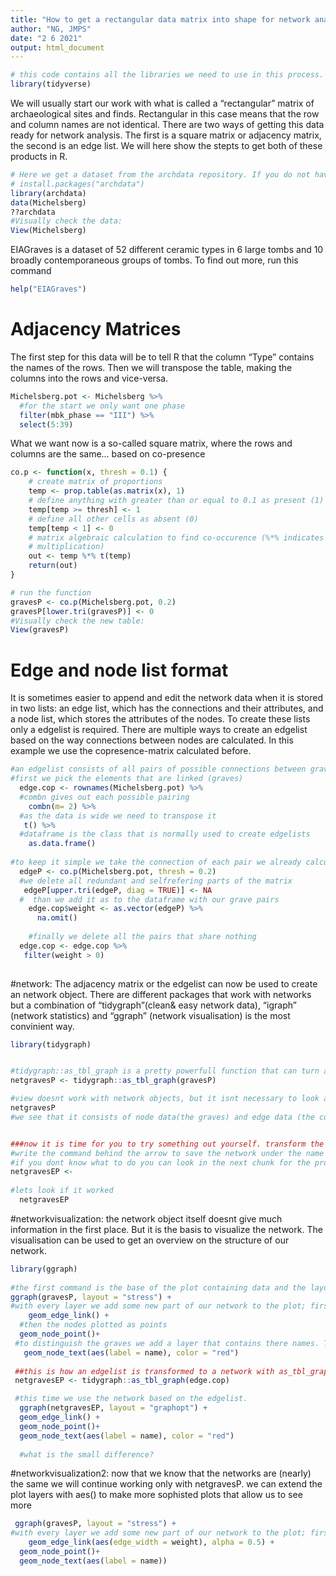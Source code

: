 ```yaml
---
title: "How to get a rectangular data matrix into shape for network analysis"
author: "NG, JMPS"
date: "2 6 2021"
output: html_document
---
```

```r
# this code contains all the libraries we need to use in this process. If they are not present, use install.packages("pacakge x") to get them.
library(tidyverse)
```

We will usually start our work with what is called a "rectangular" matrix of archaeological sites and finds. Rectangular in this case means that the row and column names are not identical. There are two ways of getting this data ready for network analysis. The first is a square matrix or adjacency matrix, the second is an edge list. We will here show the stepts to get both of these products in R.

```r
# Here we get a dataset from the archdata repository. If you do not have this on your R installation yet, run:
# install.packages("archdata")
library(archdata) 
data(Michelsberg)
??archdata
#Visually check the data:
View(Michelsberg)
```

EIAGraves is a dataset of 52 different ceramic types in 6 large tombs and 10 broadly contemporaneous groups of tombs. To find out more, run this command
```r
help("EIAGraves")
```

# Adjacency Matrices

The first step for this data will be to tell R that the column "Type" contains the names of the rows. Then we will transpose the table, making the columns into the rows and vice-versa.
```r
Michelsberg.pot <- Michelsberg %>% 
  #for the start we only want one phase
  filter(mbk_phase == "III") %>% 
  select(5:39)
```

What we want now is a so-called square matrix, where the rows and columns are the same...
based on co-presence


```r
co.p <- function(x, thresh = 0.1) {
    # create matrix of proportions
    temp <- prop.table(as.matrix(x), 1)
    # define anything with greater than or equal to 0.1 as present (1)
    temp[temp >= thresh] <- 1
    # define all other cells as absent (0)
    temp[temp < 1] <- 0
    # matrix algebraic calculation to find co-occurence (%*% indicates matrix
    # multiplication)
    out <- temp %*% t(temp)
    return(out)
}

# run the function
gravesP <- co.p(Michelsberg.pot, 0.2)
gravesP[lower.tri(gravesP)] <- 0
#Visually check the new table:
View(gravesP)
```


# Edge and node list format
It is sometimes easier to append and edit the network data when it is stored in two lists: an edge list, which has the connections and their attributes, and a node list, which stores the attributes of the nodes.
To create these lists only a edgelist is required. There are multiple ways to create an edgelist based on the way connections between nodes are calculated. In this example we use the copresence-matrix calculated before. 
```r

#an edgelist consists of all pairs of possible connections between graves 
#first we pick the elements that are linked (graves)
  edge.cop <- rownames(Michelsberg.pot) %>%
  #combn gives out each possible pairing
    combn(m= 2) %>% 
  #as the data is wide we need to transpose it  
   t() %>% 
  #dataframe is the class that is normally used to create edgelists
    as.data.frame()
  
#to keep it simple we take the connection of each pair we already calculated with our copresence matrix
  edgeP <- co.p(Michelsberg.pot, thresh = 0.2) 
  #we delete all redundant and selfrefering parts of the matrix
   edgeP[upper.tri(edgeP, diag = TRUE)] <- NA
  #  than we add it as to the dataframe with our grave pairs
    edge.cop$weight <- as.vector(edgeP) %>% 
      na.omit()
  
    #finally we delete all the pairs that share nothing 
  edge.cop <- edge.cop %>% 
   filter(weight > 0)
  
```


#network:
The adjacency matrix or the edgelist can now be used to create an network object. There are different packages that work with networks but a combination of "tidygraph"(clean& easy network data), "igraph" (network statistics) and "ggraph" (network visualisation) is the most convinient way. 
```r
library(tidygraph)


#tidygraph::as_tbl_graph is a pretty powerfull function that can turn adjacency matrices and edgelists into network objects
netgravesP <- tidygraph::as_tbl_graph(gravesP)

#view doesnt work with network objects, but it isnt necessary to look at things anyway. an object can also just be looked at by calling its name as if it was a function
netgravesP
#we see that it consists of node data(the graves) and edge data (the connections based on copresence of pottery)


###now it is time for you to try something out yourself. transform the edgelist into a network object by using the same function as above on edge.cop
#write the command behind the arrow to save the network under the name netgravesEP
#if you dont know what to do you can look in the next chunk for the proper way
netgravesEP <- 
  
#lets look if it worked
  netgravesEP
```

#networkvisualization:
the network object itself doesnt give much information in the first place. But it is the basis to visualize the network. The visualisation can be used to get an overview on the structure of our network. 
```r
library(ggraph)
 
#the first command is the base of the plot containing data and the layout, here the data is our network graph based on the adjacency matrix
ggraph(gravesP, layout = "stress") +
#with every layer we add some new part of our network to the plot; first the edges 
    geom_edge_link() +
  #then the nodes plotted as points
  geom_node_point()+
 #to distinguish the graves we add a layer that contains there names. The aes(label = name) uses the names in the node list; the color="red" changes the color to make it easier to read. we will later show more ways to manipulate the layers to make more information vible
   geom_node_text(aes(label = name), color = "red")
  
 ##this is how an edgelist is transformed to a network with as_tbl_graph()
 netgravesEP <- tidygraph::as_tbl_graph(edge.cop) 

 #this time we use the network based on the edgelist.
  ggraph(netgravesEP, layout = "graphopt") +
  geom_edge_link() +
  geom_node_point()+
  geom_node_text(aes(label = name), color = "red")
  
  #what is the small difference?
```

#networkvisualization2:
now that we know that the networks are (nearly) the same we will continue working only with netgravesP. we can extend the plot layers with aes() to make more sophisted plots that allow us to see more 
```r
 ggraph(gravesP, layout = "stress") +
#with every layer we add some new part of our network to the plot; first the edges;now the width of the edges is based on there weight. this way we can see which graves share more than just a single object
    geom_edge_link(aes(edge_width = weight), alpha = 0.5) +
  geom_node_point()+
  geom_node_text(aes(label = name))
```


```r

```

